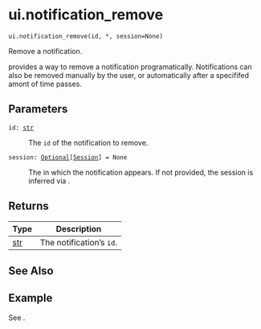# ui.notification_remove { #shiny.ui.notification_remove }

`ui.notification_remove(id, *, session=None)`

Remove a notification.

[](:func:`~shiny.ui.notification_remove`) provides a way to remove a notification programatically.
Notifications can also be removed manually by the user, or automatically after a
specififed amont of time passes.

## Parameters

<code><span class="parameter-name">id</span><span class="parameter-annotation-sep">:</span> <span class="parameter-annotation">[str](`str`)</span></code>

:   The ``id`` of the notification to remove.

<code><span class="parameter-name">session</span><span class="parameter-annotation-sep">:</span> <span class="parameter-annotation">[Optional](`typing.Optional`)\[[Session](`shiny.session.Session`)\]</span> <span class="parameter-default-sep">=</span> <span class="parameter-default">None</span></code>

:   The [](:class:`~shiny.Session`) in which the notification appears. If not provided, the session is inferred via
    [](:func:`~shiny.session.get_current_session`).

## Returns

| Type         | Description                |
|--------------|----------------------------|
| [str](`str`) | The notification's ``id``. |

## See Also

[](:func:`~shiny.ui.notification_show`)
[](:func:`~shiny.ui.modal`)



## Example

See [](:func:`notification_show`).